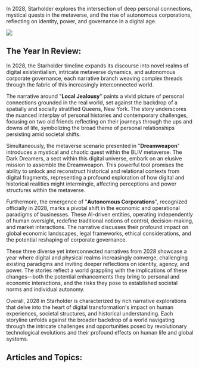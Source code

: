 In 2028, Starholder explores the intersection of deep personal connections, mystical quests in the metaverse, and the rise of autonomous corporations, reflecting on identity, power, and governance in a digital age.

![](2028-dreamweapon.png)

## The Year In Review:

In 2028, the Starholder timeline expands its discourse into novel realms of digital existentialism, intricate metaverse dynamics, and autonomous corporate governance, each narrative branch weaving complex threads through the fabric of this increasingly interconnected world.

The narrative around "**Local Jealousy**" paints a vivid picture of personal connections grounded in the real world, set against the backdrop of a spatially and socially stratified Queens, New York. The story underscores the nuanced interplay of personal histories and contemporary challenges, focusing on two old friends reflecting on their journeys through the ups and downs of life, symbolizing the broad theme of personal relationships persisting amid societal shifts.

Simultaneously, the metaverse scenario presented in "**Dreamweapon**" introduces a mystical and chaotic quest within the BLIV metaverse. The Dark Dreamers, a sect within this digital universe, embark on an elusive mission to assemble the Dreamweapon. This powerful tool promises the ability to unlock and reconstruct historical and relational contexts from digital fragments, representing a profound exploration of how digital and historical realities might intermingle, affecting perceptions and power structures within the metaverse.

Furthermore, the emergence of "**Autonomous Corporations**", recognized officially in 2028, marks a pivotal shift in the economic and operational paradigms of businesses. These AI-driven entities, operating independently of human oversight, redefine traditional notions of control, decision-making, and market interactions. The narrative discusses their profound impact on global economic landscapes, legal frameworks, ethical considerations, and the potential reshaping of corporate governance.

These three diverse yet interconnected narratives from 2028 showcase a year where digital and physical realms increasingly converge, challenging existing paradigms and inviting deeper reflections on identity, agency, and power. The stories reflect a world grappling with the implications of these changes—both the potential enhancements they bring to personal and economic interactions, and the risks they pose to established societal norms and individual autonomy.

Overall, 2028 in Starholder is characterized by rich narrative explorations that delve into the heart of digital transformation's impact on human experiences, societal structures, and historical understanding. Each storyline unfolds against the broader backdrop of a world navigating through the intricate challenges and opportunities posed by revolutionary technological evolutions and their profound effects on human life and global systems.

## Articles and Topics:
